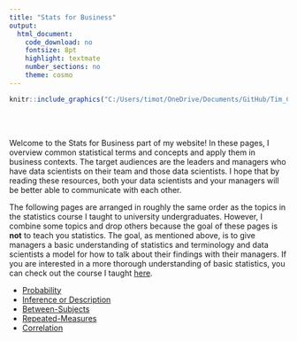 ```yaml
---
title: "Stats for Business"
output:
  html_document:
    code_download: no
    fontsize: 8pt
    highlight: textmate
    number_sections: no
    theme: cosmo
---
```


```r
knitr::include_graphics("C:/Users/timot/OneDrive/Documents/GitHub/Tim_Carsel.github.io/stats-comp.jpg")
```
<br/><br/>


Welcome to the Stats for Business part of my website! In these pages, I overview common statistical terms and concepts and apply them in business contexts. The target audiences are the leaders and managers who have data scientists on their team and those data scientists. I hope that by reading these resources, both your data scientists and your managers will be better able to communicate with each other.

The following pages are arranged in roughly the same order as the topics in the statistics course I taught to university undergraduates. However, I combine some topics and drop others because the goal of these pages is **not** to teach you statistics. The goal, as mentioned above, is to give managers a basic understanding of statistics and terminology and data scientists a model for how to talk about their findings with their managers. If you are interested in a more thorough understanding of basic statistics, you can check out the course I taught [here](https://osf.io/um82z/). 

-	[Probability](http://timcarsel.com/prob.html)
-	[Inference or Description](http://timcarsel.com/infer-describe.html)
-	[Between-Subjects](http://timcarsel.com/btw-subjects.html)
-	[Repeated-Measures](http://timcarsel.com/rm-designs.html)
-	[Correlation](http://timcarsel.com/correlation.html)
